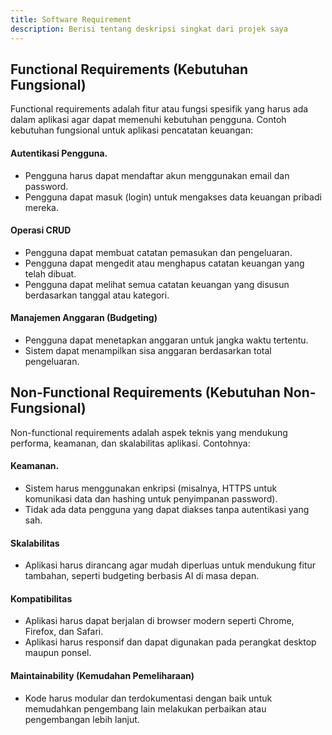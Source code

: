 ```yaml
---
title: Software Requirement
description: Berisi tentang deskripsi singkat dari projek saya
---
```


## Functional Requirements (Kebutuhan Fungsional)

Functional requirements adalah fitur atau fungsi spesifik yang harus ada dalam aplikasi agar dapat 
memenuhi kebutuhan pengguna. Contoh kebutuhan fungsional untuk aplikasi pencatatan keuangan:

#### Autentikasi Pengguna.

- Pengguna harus dapat mendaftar akun menggunakan email dan password.
- Pengguna dapat masuk (login) untuk mengakses data keuangan pribadi mereka.


#### Operasi CRUD

- Pengguna dapat membuat catatan pemasukan dan pengeluaran.
- Pengguna dapat mengedit atau menghapus catatan keuangan yang telah dibuat.
- Pengguna dapat melihat semua catatan keuangan yang disusun berdasarkan tanggal atau kategori.


#### Manajemen Anggaran (Budgeting)

- Pengguna dapat menetapkan anggaran untuk jangka waktu tertentu.
- Sistem dapat menampilkan sisa anggaran berdasarkan total pengeluaran.



## Non-Functional Requirements (Kebutuhan Non-Fungsional)

Non-functional requirements adalah aspek teknis yang mendukung performa, keamanan, dan skalabilitas aplikasi. Contohnya:

#### Keamanan.

- Sistem harus menggunakan enkripsi (misalnya, HTTPS untuk komunikasi data dan hashing untuk penyimpanan password).
- Tidak ada data pengguna yang dapat diakses tanpa autentikasi yang sah.


#### Skalabilitas

- Aplikasi harus dirancang agar mudah diperluas untuk mendukung fitur tambahan, seperti budgeting berbasis AI di masa depan.


#### Kompatibilitas

- Aplikasi harus dapat berjalan di browser modern seperti Chrome, Firefox, dan Safari.
- Aplikasi harus responsif dan dapat digunakan pada perangkat desktop maupun ponsel.


#### Maintainability (Kemudahan Pemeliharaan)

- Kode harus modular dan terdokumentasi dengan baik untuk memudahkan pengembang lain melakukan perbaikan atau pengembangan lebih lanjut.

